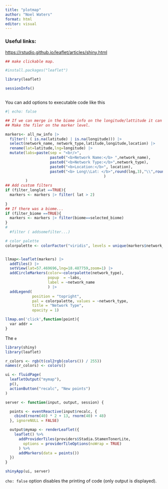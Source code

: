 ```yaml
---
title: "plotmap"
author: "Noel Waters"
format: html
editor: visual
---
```


### Useful links:

<https://rstudio.github.io/leaflet/articles/shiny.html>

```r
## make clickable map.

#install.packages("leaflet")

library(leaflet)

sessionInfo()



```

You can add options to executable code like this

```r
#| echo: false

## If we can merge in the biome info on the longitude/lattitude it can be a clickable filter in the shiny app!
## Make the filer on the marker level.

markers<- all_nw_info |> 
  filter(! ( is.na(latitude) | is.na(longitude))) |> 
  select(network_name, network_type,latitude,longitude,location) |> 
  rename(lat=latitude,lng=longitude) |> 
  mutate(labs=paste(sep = "<br/>",
                    paste0("<b>Network Name:</b> ",network_name),
                    paste0("<b>Network Type:</b>",network_type),
                    paste0("<b>Location:</b>", location),
                    paste0("<b> Long\\Lat: </b>",round(lng,3),"\\",round(lat,3))
                                            )
         )
## Add custom filters
if (filter_longlat ==TRUE){
  markers <- markers |> filter( lat > 2)
  
}
## If there was a biome...
if (filter_biome ==TRUE){
  markers <- markers |> filter(biome==selected_biome)
}
#
  #filter ( addsomefilter...)

# color palette
colorpalette <- colorFactor("viridis", levels = unique(markers$network_type))


llmap<-leaflet(markers) |> 
  addTiles() |> 
  setView(lat=57.469696,lng=18.487759,zoom=1) |> 
  addCircleMarkers(color=~colorpalette(network_type),
                   popup  = ~labs,
                   label = ~network_name
                   ) |> 
  addLegend(
            position = "topright",
            pal = colorpalette, values = ~network_type,
            title = "Network Type",
            opacity = 1)

llmap.on('click',function(point){
  var addr = 
}

```

The `e`

```r

library(shiny)
library(leaflet)

r_colors <- rgb(t(col2rgb(colors()) / 255))
names(r_colors) <- colors()

ui <- fluidPage(
  leafletOutput("mymap"),
  p(),
  actionButton("recalc", "New points")
)

server <- function(input, output, session) {

  points <- eventReactive(input$recalc, {
    cbind(rnorm(40) * 2 + 13, rnorm(40) + 48)
  }, ignoreNULL = FALSE)

  output$mymap <- renderLeaflet({
    leaflet() %>%
      addProviderTiles(providers$Stadia.StamenTonerLite,
        options = providerTileOptions(noWrap = TRUE)
      ) %>%
      addMarkers(data = points())
  })
}

shinyApp(ui, server)

```

`cho: false` option disables the printing of code (only output is displayed).

